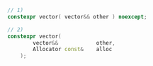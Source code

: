 ```cpp
// 1)
constexpr vector( vector&& other ) noexcept;

// 2)
constexpr vector(
		vector&&			other,
		Allocator const&	alloc
	);
```